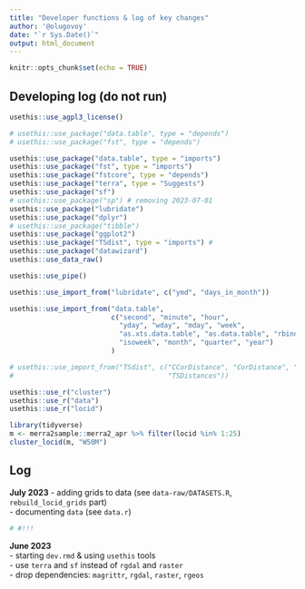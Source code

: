 ```yaml
---
title: "Developer functions & log of key changes"
author: '@olugovoy'
date: "`r Sys.Date()`"
output: html_document
---
```


```r
knitr::opts_chunk$set(echo = TRUE)
```

## Developing log (do not run)
```r
usethis::use_agpl3_license()

# usethis::use_package("data.table", type = "depends")
# usethis::use_package("fst", type = "depends")

usethis::use_package("data.table", type = "imports")
usethis::use_package("fst", type = "imports")
usethis::use_package("fstcore", type = "depends")
usethis::use_package("terra", type = "Suggests")
usethis::use_package("sf")
# usethis::use_package("sp") # removing 2023-07-01
usethis::use_package("lubridate")
usethis::use_package("dplyr")
# usethis::use_package("tibble")
usethis::use_package("ggplot2")
usethis::use_package("TSdist", type = "imports") #
usethis::use_package("datawizard")
usethis::use_data_raw()

usethis::use_pipe()

usethis::use_import_from("lubridate", c("ymd", "days_in_month"))

usethis::use_import_from("data.table", 
                         c("second", "minute", "hour", 
                           "yday", "wday", "mday", "week", 
                           "as.xts.data.table", "as.data.table", "rbindlist",
                           "isoweek", "month", "quarter", "year")
                         )

# usethis::use_import_from("TSdist", c("CCorDistance", "CorDistance", "KMedoids",
#                                      "TSDistances"))

usethis::use_r("cluster")
usethis::use_r("data")
usethis::use_r("locid")

```

```r
library(tidyverse)
m <- merra2sample::merra2_apr %>% filter(locid %in% 1:25)
cluster_locid(m, "W50M")

```


## Log
**July 2023**
- adding grids to data (see `data-raw/DATASETS.R`, `rebuild_locid_grids` part)  
- documenting `data` (see `data.r`)
```r
# #!!! 
```

**June 2023**  
- starting `dev.rmd` & using `usethis` tools   
- use `terra` and `sf` instead of `rgdal` and `raster`   
- drop dependencies: `magrittr`, `rgdal`, `raster`, `rgeos`   


